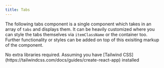 ```yaml
---
title: Tabs
---
```


The following tabs component is a single component which takes in an array of `tabs` and displays them. It can be heavily customized where you can style the tabs themselves via `itemClassName` or the container too. Further functionality or styles can be added on top of this exisiting markup of the component.




<Tabs>
  <TabItem label="Install Dependencies">
    No extra libraries required. Assuming you have [Tailwind CSS](https://tailwindcss.com/docs/guides/create-react-app) installed
  </TabItem>
  <TabItem label="Usage"><Code code={tabsApp} lang="jsx" title="App.jsx" /></TabItem>
  <TabItem label="Component"><Code code={tabs} lang="jsx" title="tabs.jsx" /></TabItem>
</Tabs>